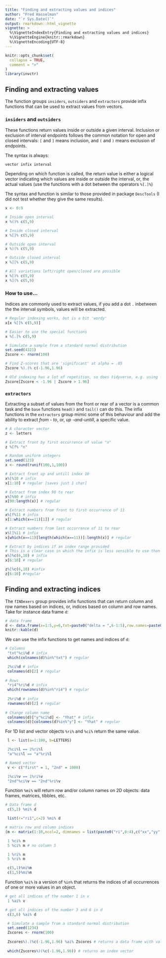 ```yaml
---
title: "Finding and extracting values and indices"
author: "Fred Hasselman"
date: "`r Sys.Date()`"
output: rmarkdown::html_vignette
vignette: >
  %\VignetteIndexEntry{Finding and extracting values and indices}
  %\VignetteEngine{knitr::rmarkdown}
  %\VignetteEncoding{UTF-8}
---
```


```r
knitr::opts_chunk$set(
  collapse = TRUE,
  comment = ">"
)
library(invctr)
```

## Finding and extracting values

The function groups `insiders`, `outsiders` and `extractors` provide infix functions that can be used to extract values from vectors.


### `insiders` and `outsiders`

These functions return values inside or outside a given interval. Inclusion or exclusion of interval endpoints follows the common notation for open and closed intervals: `[` and `]` means inclusion, and `(` and `)` means exclusion of endpoints.

The syntax is always:

`vector infix interval` 

Depending on which function is called, the return value is either a logical vector indicating which values are inside or outside the interval, or, the actual values (use the functions with a dot between the operators `%[.]%`)

The syntax and function is similar to those provided in package `DescTools` (I did not test whether they give the same results).

```r
x <- 0:9

# Inside open interval
x %()% c(5,9)

# Inside closed interval
x %[]% c(5,9)

# Outside open interval
x %)(% c(5,9)

# Outside closed interval
x %][% c(5,9)

# All variations left/right open/closed are possible
x %[)% c(5,9)
x %](% c(5,9)
```

### How to use...

Indices are commonly used to extract values, if you add a dot `.` inbetween the the interval symbols, values will be extracted.

```r
# Regular indexing works, but is a bit 'wordy'
x[x %[]% c(5,9)]

# Easier to use the special functions
x %[.]% c(5,9)

# Simulate a sample from a standard normal distribution
set.seed(4321)
Zscore <- rnorm(100)

# Find Z-scores that are 'significant' at alpha = .05
Zscore %).(% c(-1.96,1.96)

# Old indexing has a lot of repetition, so does tidyverse, e.g. using filter()
Zscore[Zscore < -1.96 | Zscore > 1.96]

```


### `extractors`

Extracting a subset of values from the front or rear of a vector is a common task and the `base` functions `head()` and `tail()` can do this. The infix functions in the `extractors` group mimic some of this behaviour and add the ability to extract *from - to*, or, *up -and-untill*, a specific value. 


```r
# A character vector
z <- letters

# Extract front by first occurrence of value "n"
z %[f% "n"

# Random uniform integers
set.seed(123)
x <- round(runif(100,1,100))

# Extract front up and untill index 10
x%[%10 # infix
x[1:10] # regular [saves just 1 char]

# Extract from index 90 to rear
x%]%90 # infix
x[90:length(x)] # regular

# Extract numbers from front to first occurrence of 11
x%[f%11 # infix
x[1:which(x==11)[1]] # regular

# Extract numbers from last occurrence of 11 to rear
x%l]%11 # infix
x[which(x==11)[length(which(x==11))]:length(x)] # regular

# Extract by indices if an index range provided
# This is a clear case in which the infix is less sensible to use than regular indexing:
x%]%c(6,10) # infix
x[6:10] # regular

z%[%c(6,10) #infix
z[6:10] #regular

```

## Finding and extracting indices

The `fINDexers` group provides infix functions that can return column and row names based on indices, or, indices based on column and row names. Take for instance data frame `d`:


```r
# data frame
d <- data.frame(x=1:5,y=6,txt=paste0("delta = ",6-1:5),row.names=paste0("ri",5:1))
knitr::kable(d)
```

We can use the infix functions to get names and indices of `d`:

```r
# Columns
 "txt"%ci%d # infix
 which(colnames(d)%in%"txt") # regular

 2%ci%d # infix
 colnames(d)[2] # regular
  
# Rows
 "ri4"%ri%d # infix
 which(rownames(d)%in%"ri4") # regular
 
 2%ri%d # infix
 rownames(d)[2] # regular
 
# Change column name
 colnames(d)["y"%ci%d] <- "Yhat" # infix
 colnames(d)[colnames(d)%in%"y"] <- "Yhat" # regular
```


For 1D list and vector objects `%ri%` and `%ci%` return the same value.

```r
 l <- list(a=1:100, b=LETTERS)

 2%ci%l == 2%ri%l
 "a"%ci%l == "a"%ri%l

# Named vector
 v <- c("first" = 1, "2nd" = 1000)

 1%ci%v == 1%ri%v
 "2nd"%ci%v == "2nd"%ri%v
```

Function `%mi%` will return row and/or column names on 2D objects: data frames, matrices, tibbles, etc.

```r
# Data frame d
 c(5,2) %mi% d

 list(r="ri1",c=2) %mi% d

# matrix row and column indices
(m <- matrix(1:10,ncol=2, dimnames = list(paste0("ri",0:4),c("xx","yy"))))

 1 %ci% m
 5 %ci% m # no column 5

 1 %ri% m
 5 %ri% m

 c(5,1)%mi%m
 c(1,5)%mi%m
```

Function `%ai%` is a version of `%in%` that returns the indices of all occurrences of one or more values in an object.

```r
# get all indices of the number 1 in v
 1 %ai% v

# get all indices of the number 3 and 6 in d
 c(3,6) %ai% d

 # Simulate a sample from a standard normal distribution
 set.seed(1234)
 Zscores <- rnorm(100)
 
 Zscores%).(%c(-1.96,1.96) %ai% Zscores # returns a data frame with values and indices
 
 which(Zscores%)(%c(-1.96,1.96)) # returns an index vector

```
